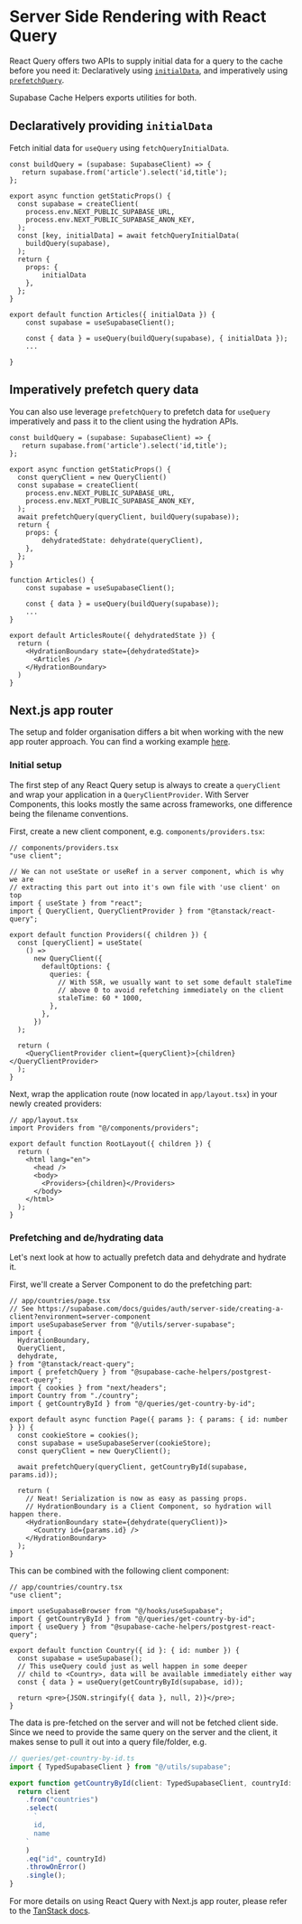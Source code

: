 
# Server Side Rendering with React Query

React Query offers two APIs to supply initial data for a query to the cache before you need it: Declaratively using [`initialData`](https://tanstack.com/query/v4/docs/react/guides/initial-query-data), and imperatively using [`prefetchQuery`](https://tanstack.com/query/v5/docs/react/guides/advanced-ssr).

Supabase Cache Helpers exports utilities for both.

## Declaratively providing `initialData`

Fetch initial data for `useQuery` using `fetchQueryInitialData`.

```tsx
const buildQuery = (supabase: SupabaseClient) => {
   return supabase.from('article').select('id,title');
};

export async function getStaticProps() {
  const supabase = createClient(
    process.env.NEXT_PUBLIC_SUPABASE_URL,
    process.env.NEXT_PUBLIC_SUPABASE_ANON_KEY,
  );
  const [key, initialData] = await fetchQueryInitialData(
    buildQuery(supabase),
  );
  return {
    props: {
        initialData
    },
  };
}

export default function Articles({ initialData }) {
    const supabase = useSupabaseClient();

    const { data } = useQuery(buildQuery(supabase), { initialData });
    ...

}
```

## Imperatively prefetch query data

You can also use leverage `prefetchQuery` to prefetch data for `useQuery` imperatively and pass it to the client using the hydration APIs.

```tsx
const buildQuery = (supabase: SupabaseClient) => {
   return supabase.from('article').select('id,title');
};

export async function getStaticProps() {
  const queryClient = new QueryClient()
  const supabase = createClient(
    process.env.NEXT_PUBLIC_SUPABASE_URL,
    process.env.NEXT_PUBLIC_SUPABASE_ANON_KEY,
  );
  await prefetchQuery(queryClient, buildQuery(supabase));
  return {
    props: {
        dehydratedState: dehydrate(queryClient),
    },
  };
}

function Articles() {
    const supabase = useSupabaseClient();

    const { data } = useQuery(buildQuery(supabase));
    ...
}

export default ArticlesRoute({ dehydratedState }) {
  return (
    <HydrationBoundary state={dehydratedState}>
      <Articles />
    </HydrationBoundary>
  )
}
```

## Next.js app router

The setup and folder organisation differs a bit when working with the new app router approach. You can find a working example [here](https://github.com/thorwebdev/supa-react-query/tree/feat/add-cache-helpers).

### Initial setup

The first step of any React Query setup is always to create a `queryClient` and wrap your application in a `QueryClientProvider`. With Server Components, this looks mostly the same across frameworks, one difference being the filename conventions.

First, create a new client component, e.g. `components/providers.tsx`:

```tsx components/providers.tsx
// components/providers.tsx
"use client";

// We can not useState or useRef in a server component, which is why we are
// extracting this part out into it's own file with 'use client' on top
import { useState } from "react";
import { QueryClient, QueryClientProvider } from "@tanstack/react-query";

export default function Providers({ children }) {
  const [queryClient] = useState(
    () =>
      new QueryClient({
        defaultOptions: {
          queries: {
            // With SSR, we usually want to set some default staleTime
            // above 0 to avoid refetching immediately on the client
            staleTime: 60 * 1000,
          },
        },
      })
  );

  return (
    <QueryClientProvider client={queryClient}>{children}</QueryClientProvider>
  );
}
```

Next, wrap the application route (now located in `app/layout.tsx`) in your newly created providers:

```tsx app/layout.tsx
// app/layout.tsx
import Providers from "@/components/providers";

export default function RootLayout({ children }) {
  return (
    <html lang="en">
      <head />
      <body>
        <Providers>{children}</Providers>
      </body>
    </html>
  );
}
```

### Prefetching and de/hydrating data

Let's next look at how to actually prefetch data and dehydrate and hydrate it.

First, we'll create a Server Component to do the prefetching part:

```tsx app/countries/page.tsx
// app/countries/page.tsx
// See https://supabase.com/docs/guides/auth/server-side/creating-a-client?environment=server-component
import useSupabaseServer from "@/utils/server-supabase";
import {
  HydrationBoundary,
  QueryClient,
  dehydrate,
} from "@tanstack/react-query";
import { prefetchQuery } from "@supabase-cache-helpers/postgrest-react-query";
import { cookies } from "next/headers";
import Country from "./country";
import { getCountryById } from "@/queries/get-country-by-id";

export default async function Page({ params }: { params: { id: number } }) {
  const cookieStore = cookies();
  const supabase = useSupabaseServer(cookieStore);
  const queryClient = new QueryClient();

  await prefetchQuery(queryClient, getCountryById(supabase, params.id));

  return (
    // Neat! Serialization is now as easy as passing props.
    // HydrationBoundary is a Client Component, so hydration will happen there.
    <HydrationBoundary state={dehydrate(queryClient)}>
      <Country id={params.id} />
    </HydrationBoundary>
  );
}
```

This can be combined with the following client component:

```tsx app/countries/country.tsx
// app/countries/country.tsx
"use client";

import useSupabaseBrowser from "@/hooks/useSupabase";
import { getCountryById } from "@/queries/get-country-by-id";
import { useQuery } from "@supabase-cache-helpers/postgrest-react-query";

export default function Country({ id }: { id: number }) {
  const supabase = useSupabase();
  // This useQuery could just as well happen in some deeper
  // child to <Country>, data will be available immediately either way
  const { data } = useQuery(getCountryById(supabase, id));

  return <pre>{JSON.stringify({ data }, null, 2)}</pre>;
}
```

The data is pre-fetched on the server and will not be fetched client side. Since we need to provide the same query on the server and the client, it makes sense to pull it out into a query file/folder, e.g.

```ts queries/get-country-by-id.ts
// queries/get-country-by-id.ts
import { TypedSupabaseClient } from "@/utils/supabase";

export function getCountryById(client: TypedSupabaseClient, countryId: number) {
  return client
    .from("countries")
    .select(
      `
      id,
      name
    `
    )
    .eq("id", countryId)
    .throwOnError()
    .single();
}
```

For more details on using React Query with Next.js app router, please refer to the [TanStack docs](https://tanstack.com/query/latest/docs/react/guides/advanced-ssr).
